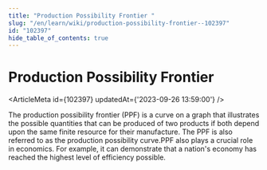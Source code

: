 ```yaml
---
title: "Production Possibility Frontier "
slug: "/en/learn/wiki/production-possibility-frontier--102397"
id: "102397"
hide_table_of_contents: true
---
```



# Production Possibility Frontier 

<ArticleMeta id={102397} updatedAt={'2023-09-26 13:59:00'} />
<div className='border-solid border-b border-t-0 my-4 border-[var(--ifm-color-gray-300)]' />

The production possibility frontier (PPF) is a curve on a graph that illustrates the possible quantities that can be produced of two products if both depend upon the same finite resource for their manufacture. The PPF is also referred to as the production possibility curve.PPF also plays a crucial role in economics. For example, it can demonstrate that a nation's economy has reached the highest level of efficiency possible.
